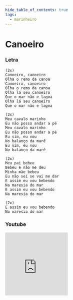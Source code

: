 ```yaml
---
hide_table_of_contents: true
tags:
  - marinheiro
---
```


# Canoeiro

### Letra

```text
(2x)
Canoeiro, canoeiro
Olha o remo da canoa
Canoeiro, canoeiro
Olha o remo da canoa
Olha lá seu canoeiro
Que o mar não e lagoa
Olha lá seu canoeiro
Que o mar não e lagoa

(2x)
Meu cavalo marinho
Eu não posso andar a pé
Meu cavalo marinho
Eu não posso andar a pé
Eu vim, eu vou
No balanço da marê
Eu vim, eu vou
No balanço da marê

(2x)
Meu pai bebeu
Bebeu e não me deu
Minha mãe bebeu
Eu não sei se vai me dar
E assim eu vou bebendo
Na maresia do mar
E assim eu vou bebendo
Na maresia do mar

(2x)
E assim eu vou bebendo
Na maresia do mar
```

### Youtube

<iframe
  width="200"
  height="200"
  src="https://www.youtube.com/embed/ViU-5k75D2I"
  title="YouTube video player"
  frameborder="0"
  allow="accelerometer; autoplay; clipboard-write; encrypted-media; gyroscope; picture-in-picture; web-share"
  referrerpolicy="strict-origin-when-cross-origin"
  allowfullscreen
></iframe>
